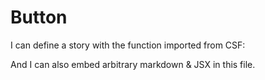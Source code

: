 

<Meta title="Demo/Button" component={FrButton} />

# Button

I can define a story with the function imported from CSF:

<Story story={stories.basic} />

And I can also embed arbitrary markdown & JSX in this file.

<FrButton label="val1" />
